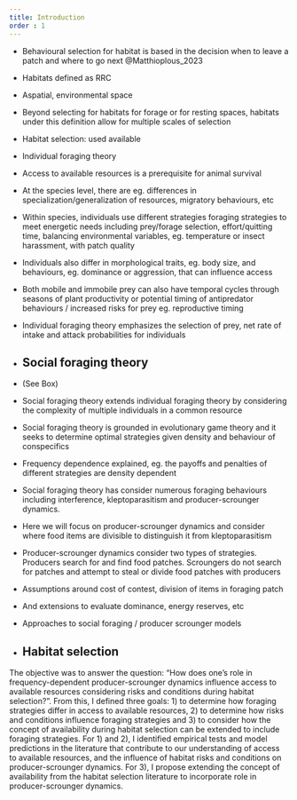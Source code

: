 ```yaml
---
title: Introduction
order : 1
---
```


<!-- 


- Access to available resources is a prereq for animal survival
- Individual foraging
    - prey/forage selection
    - net rate of intake
    - effort/quitting time
    - balance patch quality with risks or costs
- Social foraging
    - See Box
    - Social foraging theory extends individual foraging theory by considering
the complexity of multiple individuals in a common resource
    - The criteria for regarding animals as social in this context simply
requires interdependence of the payoffs and penalties of their strategies
    - Animal sociality is often described as a balance between advantages and disadvantages. Social foraging theory is not centred on competing causes of sociality. Rather the payoffs and penalties are directly integrated as currencies of fitness. 
- Producer scrounger dynamics
    - Producer-scrounger dynamics consider two types of strategies. Producers search
for and find food patches. Scroungers do not search for patches and attempt to steal or divide food patches with producers
    - Frequency dependence
    - Some assumptions
    - Approaches: game theory, empirical, other simulations
- 1. How is access to available resources determined by role?
- Conspecifics influence but so does habitat
    - Habitat = resources, risks, conditions
    - Species-habitat associations are used to understand the relationship between
species distribution and habitats (three general goals: estimation, inference, 
and prediction)
2. How are foraging strategies influenced by habitat?
    - resources
    - risks
    - conditions
- Approach of habitat selection analyses
3. How is availability informed by behaviour, specifically p-s dynamics?
- Methods
    - Review 


Include figure 1


--> 



- Behavioural selection for habitat is based in the decision when to leave a patch and where to go next @Matthioplous_2023
- Habitats defined as RRC
- Aspatial, environmental space
- Beyond selecting for habitats for forage or for resting spaces, habitats under this definition allow for multiple scales of selection
- Habitat selection: used available


- Individual foraging theory 







- Access to available resources is a prerequisite for animal survival
- At the species level, there are eg. differences in specialization/generalization of resources, migratory behaviours, etc
- Within species, individuals use different strategies  foraging strategies to meet energetic needs including prey/forage selection, effort/quitting time, balancing environmental variables, eg. temperature or insect harassment, with patch quality
- Individuals also differ in morphological traits, eg. body size, and behaviours, eg. dominance or aggression, that can influence access 

- Both mobile and immobile prey can also have temporal cycles through seasons of plant productivity or potential timing of antipredator behaviours / increased risks for prey eg. reproductive timing

- Individual foraging theory emphasizes the selection of prey, net rate of intake and attack probabilities for individuals


- ## Social foraging theory
- (See Box)
- Social foraging theory extends individual foraging theory by considering the complexity of multiple individuals in a common resource
- Social foraging theory is grounded in evolutionary game theory and it seeks to determine optimal strategies given density and behaviour of conspecifics
- Frequency dependence explained, eg. the payoffs and penalties of different strategies are density dependent
- Social foraging theory has consider numerous foraging behaviours including interference, kleptoparasitism and producer-scrounger dynamics. 
- Here we will focus on producer-scrounger dynamics and consider where food items are divisible to distinguish it from kleptoparasitism
- Producer-scrounger dynamics consider two types of strategies. Producers search for and find food patches. Scroungers do not search for patches and attempt to steal or divide food patches with producers
- Assumptions around cost of contest, division of items in foraging patch
- And extensions to evaluate dominance, energy reserves, etc 
- Approaches to social foraging / producer scrounger models



- ## Habitat selection





<!-- from discussion -->

The objective was to answer the question: "How does one's role in frequency-dependent producer-scrounger dynamics influence access to available resources considering risks and conditions during habitat selection?". From this, I defined three goals: 1) to determine how foraging strategies differ in access to available resources, 2) to determine how risks and conditions influence foraging strategies and 3) to consider how the concept of availability during habitat selection can be extended to include foraging strategies. For 1) and 2), I identified empirical tests and model predictions in the literature that contribute to our understanding of access to available resources, and the influence of habitat risks and conditions on producer-scrounger dynamics. For 3), I propose extending the concept of availability from the habitat selection literature to incorporate role in producer-scrounger dynamics. 





